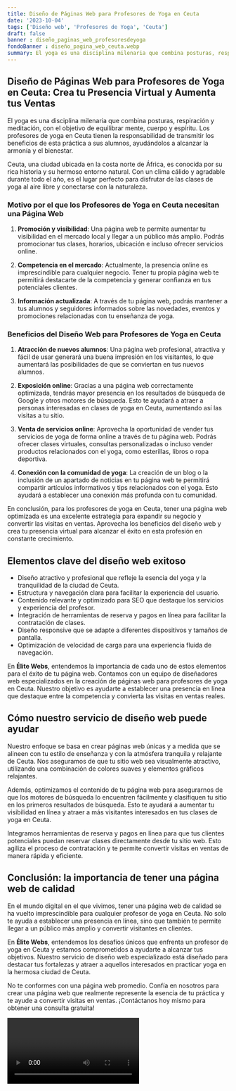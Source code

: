```yaml
---
title: Diseño de Páginas Web para Profesores de Yoga en Ceuta
date: '2023-10-04'
tags: ['Diseño web', 'Profesores de Yoga', 'Ceuta']
draft: false
banner : diseño_paginas_web_profesoresdeyoga
fondoBanner : diseño_pagina_web_ceuta.webp
summary: El yoga es una disciplina milenaria que combina posturas, respiración y meditación, con el objetivo de equilibrar mente, cuerpo y espíritu. Los profesores de yoga en Ceuta tienen la responsabilidad de transmitir los beneficios de esta práctica a sus alumnos, ayudándolos a alcanzar la armonía y el bienestar.
---
```


## Diseño de Páginas Web para Profesores de Yoga en Ceuta: Crea tu Presencia Virtual y Aumenta tus Ventas

El yoga es una disciplina milenaria que combina posturas, respiración y meditación, con el objetivo de equilibrar mente, cuerpo y espíritu. Los profesores de yoga en Ceuta tienen la responsabilidad de transmitir los beneficios de esta práctica a sus alumnos, ayudándolos a alcanzar la armonía y el bienestar.

Ceuta, una ciudad ubicada en la costa norte de África, es conocida por su rica historia y su hermoso entorno natural. Con un clima cálido y agradable durante todo el año, es el lugar perfecto para disfrutar de las clases de yoga al aire libre y conectarse con la naturaleza.

### Motivo por el que los Profesores de Yoga en Ceuta necesitan una Página Web

1. **Promoción y visibilidad**: Una página web te permite aumentar tu visibilidad en el mercado local y llegar a un público más amplio. Podrás promocionar tus clases, horarios, ubicación e incluso ofrecer servicios online.

2. **Competencia en el mercado**: Actualmente, la presencia online es imprescindible para cualquier negocio. Tener tu propia página web te permitirá destacarte de la competencia y generar confianza en tus potenciales clientes.

3. **Información actualizada**: A través de tu página web, podrás mantener a tus alumnos y seguidores informados sobre las novedades, eventos y promociones relacionadas con tu enseñanza de yoga.

### Beneficios del Diseño Web para Profesores de Yoga en Ceuta

1. **Atracción de nuevos alumnos**: Una página web profesional, atractiva y fácil de usar generará una buena impresión en los visitantes, lo que aumentará las posibilidades de que se conviertan en tus nuevos alumnos.

2. **Exposición online**: Gracias a una página web correctamente optimizada, tendrás mayor presencia en los resultados de búsqueda de Google y otros motores de búsqueda. Esto te ayudará a atraer a personas interesadas en clases de yoga en Ceuta, aumentando así las visitas a tu sitio.

3. **Venta de servicios online**: Aprovecha la oportunidad de vender tus servicios de yoga de forma online a través de tu página web. Podrás ofrecer clases virtuales, consultas personalizadas o incluso vender productos relacionados con el yoga, como esterillas, libros o ropa deportiva.

4. **Conexión con la comunidad de yoga**: La creación de un blog o la inclusión de un apartado de noticias en tu página web te permitirá compartir artículos informativos y tips relacionados con el yoga. Esto ayudará a establecer una conexión más profunda con tu comunidad.

En conclusión, para los profesores de yoga en Ceuta, tener una página web optimizada es una excelente estrategia para expandir su negocio y convertir las visitas en ventas. Aprovecha los beneficios del diseño web y crea tu presencia virtual para alcanzar el éxito en esta profesión en constante crecimiento.

<GifSeo />

<Cta />

## Elementos clave del diseño web exitoso

- Diseño atractivo y profesional que refleje la esencia del yoga y la tranquilidad de la ciudad de Ceuta.
- Estructura y navegación clara para facilitar la experiencia del usuario.
- Contenido relevante y optimizado para SEO que destaque los servicios y experiencia del profesor.
- Integración de herramientas de reserva y pagos en línea para facilitar la contratación de clases.
- Diseño responsive que se adapte a diferentes dispositivos y tamaños de pantalla.
- Optimización de velocidad de carga para una experiencia fluida de navegación.

En **Élite Webs**, entendemos la importancia de cada uno de estos elementos para el éxito de tu página web. Contamos con un equipo de diseñadores web especializados en la creación de páginas web para profesores de yoga en Ceuta. Nuestro objetivo es ayudarte a establecer una presencia en línea que destaque entre la competencia y convierta las visitas en ventas reales.

## Cómo nuestro servicio de diseño web puede ayudar

Nuestro enfoque se basa en crear páginas web únicas y a medida que se alineen con tu estilo de enseñanza y con la atmósfera tranquila y relajante de Ceuta. Nos aseguramos de que tu sitio web sea visualmente atractivo, utilizando una combinación de colores suaves y elementos gráficos relajantes.

Además, optimizamos el contenido de tu página web para asegurarnos de que los motores de búsqueda lo encuentren fácilmente y clasifiquen tu sitio en los primeros resultados de búsqueda. Esto te ayudará a aumentar tu visibilidad en línea y atraer a más visitantes interesados en tus clases de yoga en Ceuta.

Integramos herramientas de reserva y pagos en línea para que tus clientes potenciales puedan reservar clases directamente desde tu sitio web. Esto agiliza el proceso de contratación y te permite convertir visitas en ventas de manera rápida y eficiente.

## Conclusión: la importancia de tener una página web de calidad

En el mundo digital en el que vivimos, tener una página web de calidad se ha vuelto imprescindible para cualquier profesor de yoga en Ceuta. No solo te ayuda a establecer una presencia en línea, sino que también te permite llegar a un público más amplio y convertir visitantes en clientes.

En **Élite Webs**, entendemos los desafíos únicos que enfrenta un profesor de yoga en Ceuta y estamos comprometidos a ayudarte a alcanzar tus objetivos. Nuestro servicio de diseño web especializado está diseñado para destacar tus fortalezas y atraer a aquellos interesados en practicar yoga en la hermosa ciudad de Ceuta.

No te conformes con una página web promedio. Confía en nosotros para crear una página web que realmente represente la esencia de tu práctica y te ayude a convertir visitas en ventas. ¡Contáctanos hoy mismo para obtener una consulta gratuita!

<Video />

<CtaBot job='Profesores de Yoga' city='Ceuta'/>

<Gmaps query='Ceuta+españa+maps' />